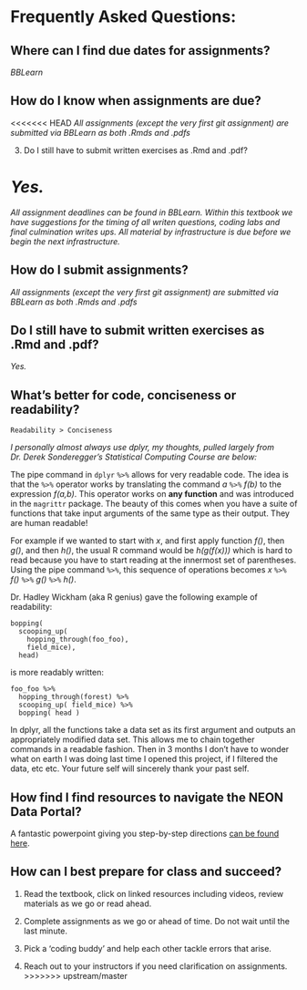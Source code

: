 # Frequently Asked Questions: {-}

## Where can I find due dates for assignments?

*BBLearn*

## How do I know when assignments are due?

<<<<<<< HEAD
*All assignments (except the very first git assignment) are submitted via BBLearn as both .Rmds and .pdfs*

3.  Do I still have to submit written exercises as .Rmd and .pdf?

*Yes.*
=======
*All assignment deadlines can be found in BBLearn.  Within this textbook we have suggestions for the timing of all writen questions, coding labs and final culmination writes ups.  All material by infrastructure is due before we begin the next infrastructure.*

## How do I submit assignments?

*All assignments (except the very first git assignment) are submitted via BBLearn as both .Rmds and .pdfs*

## Do I still have to submit written exercises as .Rmd and .pdf?

*Yes.*

## What's better for code, conciseness or readability?

`Readability > Conciseness`

*I personally almost always use dplyr, my thoughts, pulled largely from Dr. Derek Sonderegger's Statistical Computing Course are below:*

The pipe command in `dplyr` `%>%` allows for very readable code. The idea is that the `%>%` operator works by translating the command *a* `%>%` *f(b)* to the expression *f(a,b)*. This operator works on **any function** and was introduced in the `magrittr` package. The beauty of this comes when you have a suite of functions that take input arguments of the same type as their output.  They are human readable!

For example if we wanted to start with *x*, and first apply function *f()*, then *g()*, and then *h()*, the usual R command would be *h(g(f(x)))* which is hard to read because you have to start reading at the innermost set of parentheses. Using the pipe command `%>%`, this sequence of operations becomes *x* `%>%` *f()* `%>%` *g()* `%>%` *h()*.

Dr. Hadley Wickham (aka R genius) gave the following example of readability:
```
bopping(
  scooping_up(
    hopping_through(foo_foo),
    field_mice),
  head)
```
is more readably written:

```
foo_foo %>% 
  hopping_through(forest) %>%
  scooping_up( field_mice) %>%
  bopping( head )
```

In dplyr, all the functions take a data set as its first argument and outputs an appropriately modified data set. This allows me to chain together commands in a readable fashion.  Then in 3 months I don't have to wonder what on earth I was doing last time I opened this project, if I filtered the data, etc etc.  Your future self will sincerely thank your past self.

## How find I find resources to navigate the NEON Data Portal?

A fantastic powerpoint giving you step-by-step directions [can be found here](https://www.neonscience.org/sites/default/files/Access_NEON_Data_%20Visual_Guide_6Feb2020.pptx).

## How can I best prepare for class and succeed?

1. Read the textbook, click on linked resources including videos, review materials as we go or read ahead.

2. Complete assignments as we go or ahead of time. Do not wait until the last minute.

3. Pick a 'coding buddy' and help each other tackle errors that arise.

4. Reach out to your instructors if you need clarification on assignments.
>>>>>>> upstream/master
